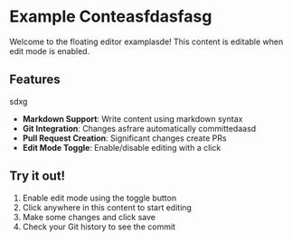 # Example Conteasfdasfasg
Welcome to the floating editor examplasde! This content is editable when edit mode is enabled.


## Features
sdxg
- **Markdown Support**: Write content using markdown syntax
- **Git Integration**: Changes asfrare automatically committedaasd
- **Pull Request Creation**: Significant changes create PRs
- **Edit Mode Toggle**: Enable/disable editing with a click


## Try it out!

1. Enable edit mode using the toggle button
2. Click anywhere in this content to start editing
3. Make some changes and click save
4. Check your Git history to see the commit

